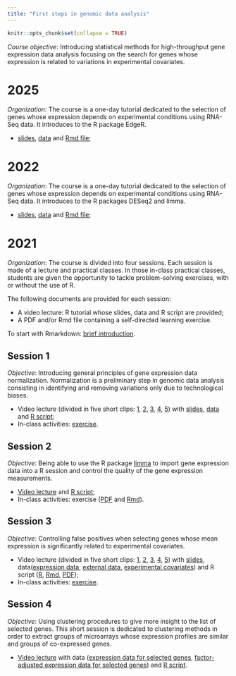 ```yaml
---
title: "First steps in genomic data analysis"
---
```


```r
knitr::opts_chunk$set(collapse = TRUE)
```

*Course objective*: Introducing statistical methods for high-throughput gene expression data analysis focusing on the search for genes whose expression is related to variations in experimental covariates. 

# 2025

*Organization*: The course is a one-day tutorial dedicated to the selection of genes whose expression depends on experimental conditions using RNA-Seq data. It introduces to the R package EdgeR.   

* [slides](./teaching/pdfs/ADGEdgeR.pdf), [data](./teaching/data/DataTest_foie.txt) and [Rmd file](./teaching/scripts/ADGEdgeR.Rmd);   

# 2022

*Organization*: The course is a one-day tutorial dedicated to the selection of genes whose expression depends on experimental conditions using RNA-Seq data. It introduces to the R packages DESeq2 and limma.   

* [slides](./teaching/html/slides_ADG_2022_RnaSeq.html), [data](./teaching/data/DataTest_foie_15ind_4cat4ind_10742genes_countData.txt) and [Rmd file](./teaching/scripts/ADG_2022_RnaSeq.Rmd);   

# 2021

*Organization*: The course is divided into four sessions. Each session is made of a lecture and practical classes. In those in-class practical classes, students are given the opportunity to tackle problem-solving exercises, with or without the use of R.  

The following documents are provided for each session:

* A video lecture: R tutorial whose slides, data and R script are provided;   
* A PDF and/or Rmd file containing a self-directed learning exercise.

To start with Rmarkdown: [brief introduction](https://youtu.be/eAfbICgsc_E). 

## Session 1

*Objective*: Introducing general principles of gene expression data normalization. Normalization is a preliminary step in genomic data analysis consisting in identifying and removing variations only due to technological biases.   

* Video lecture (divided in five short clips: [1](https://youtu.be/9m6tjSswofU),  [2](https://youtu.be/3xtUQo2kI88), [3](https://youtu.be/FczdN6HD-oA), [4](https://youtu.be/94El7wKCip0), [5](https://youtu.be/oQAssYDu1nk))  with [slides](./teaching/PDFs/ADGSession1.pdf), [data](./teaching/data/chicken.txt) and [R script](./teaching/scripts/ADGnormalisation.R);   
* In-class activities:  [exercise](./teaching/PDFs/ADGexercice1.pdf).

## Session 2

*Objective*: Being able to use the R package [limma](https://bioconductor.org/packages/release/bioc/html/limma.html) to import gene expression data into a R session and control the quality of the gene expression measurements.   

* [Video lecture](https://youtu.be/DnpPWLUsNe0) and [R script](./teaching/scripts/ADGlimma.R);   
* In-class activities: exercise ([PDF](./teaching/PDFs/ADGexercice2.pdf) and [Rmd](./teaching/scripts/ADGexercice2.Rmd)).

## Session 3

*Objective*: Controlling false positives when selecting genes whose mean expression is significantly related to experimental covariates.

* Video lecture (divided in five short clips: [1](https://youtu.be/ASFvJIW1064), [2](https://youtu.be/Njkv_fIISB4),  [3](https://youtu.be/U2C5g8XyocI),  [4](https://youtu.be/TCqUeA5BiB8), [5](https://youtu.be/-g5PT7OLaFc))  with [slides](./teaching/PDFs/ADGSession3.pdf), data([expression data](./teaching/data/ADGfoie.txt), [external data](./teaching/data/ADGexternal.txt), [experimental covariates](./teaching/data/ADGcovariates.txt)) and R script ([R](./teaching/scripts/ADGSession3.R), [Rmd](./teaching/scripts/ADGSession3.Rmd), [PDF](./teaching/pdfs/ADGSession3Rmd.pdf));
* In-class activities: [exercise](./teaching/PDFs/ADGexercice3.pdf).

## Session 4

*Objective*: Using clustering procedures to give more insight to the list of selected genes. This short session is dedicated to clustering methods in order to extract groups of microarrays whose expression profiles are similar and groups of co-expressed genes.

* [Video lecture](https://youtu.be/Jas1UDy3do4) with data ([expression data for selected genes](./teaching/data/ADGfoiepositive.txt), [factor-adjusted expression data for selected genes](./teaching/data/ADGfoiepositiveadjusted.txt)) and [R script](./teaching/scripts/ADGclustering.R).

